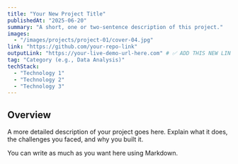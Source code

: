 ```yaml
---
title: "Your New Project Title"
publishedAt: "2025-06-20"
summary: "A short, one or two-sentence description of this project."
images:
  - "/images/projects/project-01/cover-04.jpg"
link: "https://github.com/your-repo-link"
outputLink: "https://your-live-demo-url-here.com" # ✅ ADD THIS NEW LINE for the output
tag: "Category (e.g., Data Analysis)"
techStack:
  - "Technology 1"
  - "Technology 2"
  - "Technology 3"
---
```


## Overview

A more detailed description of your project goes here. Explain what it does, the challenges you faced, and why you built it.

You can write as much as you want here using Markdown.